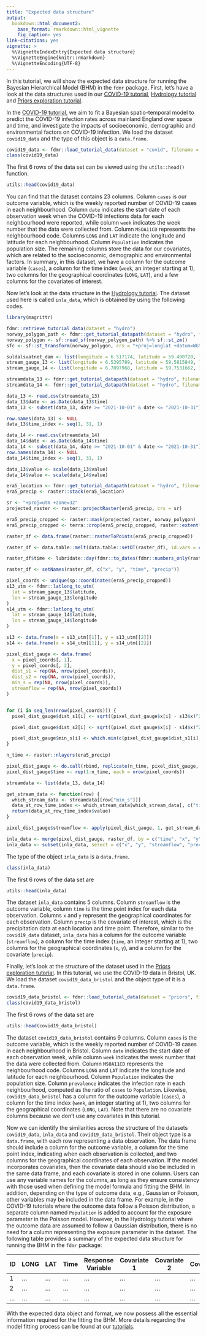 ```yaml
---
title: "Expected data structure"
output: 
  bookdown::html_document2:
    base_format: rmarkdown::html_vignette
    fig_caption: yes
link-citations: yes
vignette: >
  %\VignetteIndexEntry{Expected data structure}
  %\VignetteEngine{knitr::rmarkdown}
  %\VignetteEncoding{UTF-8}
---
```


In this tutorial, we will show the expected data structure for running the Bayesian Hierarchical Model (BHM) in the `fdmr` package. First, let's have a look at the data structures used in our [COVID-19 tutorial](https://4dmodeller.github.io/fdmr/articles/covid.html), [Hydrology tutorial](https://4dmodeller.github.io/fdmr/articles/hydro.html) and [Priors exploration tutorial](https://4dmodeller.github.io/fdmr/articles/priors.html).



In the [COVID-19 tutorial](https://4dmodeller.github.io/fdmr/articles/covid.html), we aim to fit a Bayesian spatio-temporal model to predict the COVID-19 infection rates across mainland England over space and time, and investigate the impacts of socioeconomic, demographic and environmental factors on COVID-19 infection. We load the dataset `covid19_data` and the type of this object is a `data.frame`. 

```r
covid19_data <- fdmr::load_tutorial_data(dataset = "covid", filename = "covid19_data.rds")
class(covid19_data)
```

The first 6 rows of the data set can be viewed using the `utils::head()` function.

```r
utils::head(covid19_data)
```

You can find that the dataset contains 23 columns. Column `cases` is our outcome variable, which is the weekly reported number of COVID-19 cases in each neighbourhood. Column `date` indicates the start date of each observation week when the COVID-19 infections data for each neighbourhood were reported, while column `week` indicates the week number that the data were collected from. Column `MSOA11CD` represents the neighbourhood code. Columns `LONG` and `LAT` indicate the longitude and latitude for each neighbourhood. Column `Population` indicates the population size. The remaining columns store the data for our covariates, which are related to the socioeconomic, demographic and environmental factors. In summary, in this dataset, we have a column for the outcome variable (`cases`), a column for the time index (`week`, an integer starting at 1), two columns for the geographical coordinates (`LONG`, `LAT`), and a few columns for the covariates of interest.  

Now let's look at the data structure in the [Hydrology tutorial](https://4dmodeller.github.io/fdmr/articles/hydro.html). The dataset used here is called `inla_data`, which is obtained by using the following codes.


```r
library(magrittr)

fdmr::retrieve_tutorial_data(dataset = "hydro")
norway_polygon_path <- fdmr::get_tutorial_datapath(dataset = "hydro", filename = "Kvilldal_Catch_Boundary.geojson")
norway_polygon <- sf::read_sf(norway_polygon_path) %>% sf::st_zm()
sfc <- sf::st_transform(norway_polygon, crs = "+proj=longlat +datum=WGS84")

suldalsvatnet_dam <- list(longitude = 6.517174, latitude = 59.490720, label = "Suldalsvatnet Dam")
stream_gauge_13 <- list(longitude = 6.5395789, latitude = 59.5815849, label = "Stream Gauge 13")
stream_gauge_14 <- list(longitude = 6.7897968, latitude = 59.7531662, label = "Stream Gauge 14")

streamdata_13 <- fdmr::get_tutorial_datapath(dataset = "hydro", filename = "NVEobservations_s36_13.csv")
streamdata_14 <- fdmr::get_tutorial_datapath(dataset = "hydro", filename = "NVEobservations_s36_14.csv")

data_13 <- read.csv(streamdata_13)
data_13$date <- as.Date(data_13$time)
data_13 <- subset(data_13, date >= "2021-10-01" & date <= "2021-10-31")

row.names(data_13) <- NULL
data_13$time_index <- seq(1, 31, 1)

data_14 <- read.csv(streamdata_14)
data_14$date <- as.Date(data_14$time)
data_14 <- subset(data_14, date >= "2021-10-01" & date <= "2021-10-31")
row.names(data_14) <- NULL
data_14$time_index <- seq(1, 31, 1)

data_13$value <- scale(data_13$value)
data_14$value <- scale(data_14$value)

era5_location <- fdmr::get_tutorial_datapath(dataset = "hydro", filename = "era5_land_daily.nc")
era5_precip <- raster::stack(era5_location)

sr <- "+proj=utm +zone=32"
projected_raster <- raster::projectRaster(era5_precip, crs = sr)

era5_precip_cropped <- raster::mask(projected_raster, norway_polygon)
era5_precip_cropped <- terra::crop(era5_precip_cropped, raster::extent(norway_polygon), snap = "near")

raster_df <- data.frame(raster::rasterToPoints(era5_precip_cropped))

raster_df <- data.table::melt(data.table::setDT(raster_df), id.vars = c("x", "y"), variable.name = "time")

raster_df$time <- lubridate::day(fdmr::to_dates(fdmr::numbers_only(raster_df$time)))

raster_df <- setNames(raster_df, c("x", "y", "time", "precip"))

pixel_coords <- unique(sp::coordinates(era5_precip_cropped))
s13_utm <- fdmr::latlong_to_utm(
  lat = stream_gauge_13$latitude,
  lon = stream_gauge_13$longitude
)
s14_utm <- fdmr::latlong_to_utm(
  lat = stream_gauge_14$latitude,
  lon = stream_gauge_14$longitude
)

s13 <- data.frame(x = s13_utm[[1]], y = s13_utm[[2]])
s14 <- data.frame(x = s14_utm[[1]], y = s14_utm[[2]])

pixel_dist_gauge <- data.frame(
  x = pixel_coords[, 1],
  y = pixel_coords[, 2],
  dist_s1 = rep(NA, nrow(pixel_coords)),
  dist_s2 = rep(NA, nrow(pixel_coords)),
  min_s = rep(NA, nrow(pixel_coords)),
  streamflow = rep(NA, nrow(pixel_coords))
)


for (i in seq_len(nrow(pixel_coords))) {
  pixel_dist_gauge$dist_s1[i] <- sqrt((pixel_dist_gauge$x[i] - s13$x)^2 + (pixel_dist_gauge$y[i] - s13$y)^2)

  pixel_dist_gauge$dist_s2[i] <- sqrt((pixel_dist_gauge$x[i] - s14$x)^2 + (pixel_dist_gauge$y[i] - s14$y)^2)

  pixel_dist_gauge$min_s[i] <- which.min(c(pixel_dist_gauge$dist_s1[i], pixel_dist_gauge$dist_s2[i]))
}

n_time <- raster::nlayers(era5_precip)

pixel_dist_gauge <- do.call(rbind, replicate(n_time, pixel_dist_gauge, simplify = FALSE))
pixel_dist_gauge$time <- rep(1:n_time, each = nrow(pixel_coords))

streamdata <- list(data_13, data_14)

get_stream_data <- function(row) {
  which_stream_data <- streamdata[[row["min_s"]]]
  data_at_row_time_index <- which_stream_data[which_stream_data[, c("time_index")] == row["time"], ]
  return(data_at_row_time_index$value)
}

pixel_dist_gauge$streamflow <- apply(pixel_dist_gauge, 1, get_stream_data)

inla_data <- merge(pixel_dist_gauge, raster_df, by = c("time", "x", "y"))
inla_data <- subset(inla_data, select = c("x", "y", "streamflow", "precip", "time"))
```

The type of the object `inla_data` is a `data.frame`. 

```r
class(inla_data)
```

The first 6 rows of the data set are
```r
utils::head(inla_data)
```

The dataset `inla_data` contains 5 columns. Column `streamflow` is the outcome variable, column `time` is the time point index for each data observation. Columns `x` and `y` represent the geographical coordinates for each observation. Column `precip` is the covariate of interest, which is the precipitation data at each location and time point. Therefore, similar to the `covid19_data` dataset, `inla_data` has a column for the outcome variable (`streamflow`), a column for the time index (`time`, an integer starting at 1), two columns for the geographical coordinates (`x`, `y`), and a column for the covariate (`precip`).

Finally, let's look at the structure of the dataset used in the [Priors exploration tutorial](https://4dmodeller.github.io/fdmr/articles/priors.html). In this tutorial, we use the COVID-19 data in Bristol, UK. We load the dataset `covid19_data_bristol` and the object type of it is a `data.frame`. 

```r
covid19_data_bristol <- fdmr::load_tutorial_data(dataset = "priors", filename = "covid19_dataBris.rds")
class(covid19_data_bristol)
```

The first 6 rows of the data set are

```r
utils::head(covid19_data_bristol)
```

The dataset `covid19_data_bristol` contains 9 columns. Column `cases` is the outcome variable, which is the weekly reported number of COVID-19 cases in each neighbourhood in Bristol. Column `date` indicates the start date of each observation week, while column `week` indicates the week number that the data were collected from. Column `MSOA11CD` represents the neighbourhood code. Columns `LONG` and `LAT` indicate the longitude and latitude for each neighbourhood. Column `Population` indicates the population size. Column `prevalence` indicates the infection rate in each neighbourhood, computed as the ratio of `cases` to `Population`. Likewise, `covid19_data_bristol` has a column for the outcome variable (`cases`), a column for the time index (`week`, an integer starting at 1), two columns for the geographical coordinates (`LONG`, `LAT`). Note that there are no covariate columns because we don't use any covariates in this tutorial. 


Now we can identify the similarities across the structure of the datasets `covid19_data`, `inla_data` and `covid19_data_bristol`. Their object type is a `data.frame`, with each row representing a data observation. The data frame should include a column for the outcome variable, a column for the time point index, indicating when each observation is collected, and two columns for the geographical coordinates of each observation. If the model incorporates covariates, then the covariate data should also be included in the same data frame, and each covariate is stored in one column. Users can use any variable names for the columns, as long as they ensure consistency with those used when defining the model formula and fitting the BHM. In addition, depending on the type of outcome data, e.g., Gaussian or Poisson, other variables may be included in the data frame. For example, in the COVID-19 tutorials where the outcome data follow a Poisson distribution, a separate column named `Population` is added to account for the exposure parameter in the Poisson model. However, in the Hydrology tutorial where the outcome data are assumed to follow a Gaussian distribution, there is no need for a column representing the exposure parameter in the dataset. The following table provides a summary of the expected data structure for running the BHM in the `fdmr` package:

| ID | LONG | LAT | Time  | Response Variable| Covariate  1 | Covariate  2 | Covariate...
| --- | --- | --- |---|---|--- |---|---|
| 1 | ... | ... | ... | ... | ... | ... | ...| 
| 2 | ... | ... | ... | ... | ... | ... | ...| 
| ... | ... | ... | ... | ... | ... | ... | ...| 


With the expected data object and format, we now possess all the essential information required for the fitting the BHM. More details regarding the model fitting process can be found at our [tutorials](https://4dmodeller.github.io/fdmr/articles). 
